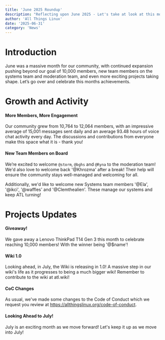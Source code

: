 ```yaml
---
title: 'June 2025 Roundup'
description: "Reflecting upon June 2025 - Let's take at look at this months impressive milestones."
author: 'All Things Linux'
date: '2025-06-31'
category: 'News'
---
```


# Introduction

June was a massive month for our community, with continued expansion pushing beyond our goal of 10,000 members, new team members on the systems team and moderation team, and even more exciting projects taking shape. Let’s go over and celebrate this months achievements.

# Growth and Activity

#### More Members, More Engagement

Our community grew from 10,764 to 12,064 members, with an impressive average of 15,001 messages sent daily and an average 93.48 hours of voice chat activity every day. The discussions and contributions from everyone make this space what it is - thank you!

#### New Team Members on Board

We’re excited to welcome `@storm`, `@bghs` and `@Ryna` to the moderation team! We'd also love to welcome back '@Khrozma' after a break! Their help will ensure the community stays well-managed and welcoming for all.

Additionally, we'd like to welcome new Systems team members '@Ela', '@ikci', '@waffles' and '@Clemthealien'. These manage our systems and keep ATL turning!

# Projects Updates

#### Giveaway!

We gave away a Lenovo ThinkPad T14 Gen 3 this month to celebrate reaching 10,000 members! With the winner being '@$name'!

#### Wiki 1.0

Looking ahead, in July, the Wiki is releasing in 1.0! A massive step in our wiki's life as it progresses to being a much bigger wiki!
Remember to contribute to the wiki at atl.wiki!

#### CoC Changes

As usual, we've made some changes to the Code of Conduct which we request you review at https://allthingslinux.org/code-of-conduct.

#### Looking Ahead to July!

July is an exciting month as we move forward! Let's keep it up as we move into July!
